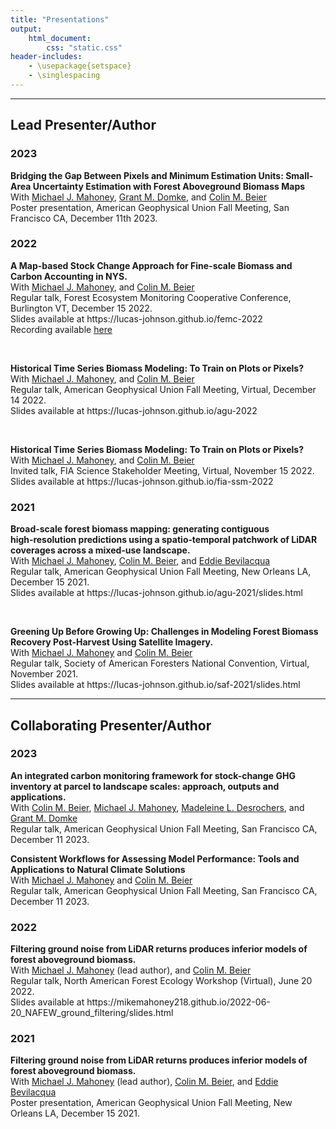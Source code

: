 ```yaml
---
title: "Presentations"
output: 
    html_document:
        css: "static.css"
header-includes:
    - \usepackage{setspace}
    - \singlespacing
---
```


---

## Lead Presenter/Author

### 2023

**Bridging the Gap Between Pixels and Minimum Estimation Units: Small-Area Uncertainty Estimation with Forest Aboveground Biomass Maps** \
With [Michael J. Mahoney](https://www.mm218.dev/), [Grant M. Domke](https://www.fs.usda.gov/research/about/people/gmdomke), and [Colin M. Beier](https://www.esf.edu/faculty/beier/) \
Poster presentation, American Geophysical Union Fall Meeting, San Francisco CA, December 11th 2023. \

### 2022

**A Map-based Stock Change Approach for Fine-scale Biomass and Carbon Accounting in NYS.** \
With [Michael J. Mahoney](https://www.mm218.dev/), and [Colin M. Beier](https://www.esf.edu/faculty/beier/) \
Regular talk, Forest Ecosystem Monitoring Cooperative Conference, Burlington VT, December 15 2022.\
Slides available at https://lucas-johnson.github.io/femc-2022 \
Recording available [here](https://streaming.uvm.edu/watch/47449/a-map-based-stock-change-approach-for-fine-scale-biomass-and-carbon-accounting-in-new-york-state/)

<br>

**Historical Time Series Biomass Modeling: To Train on Plots or Pixels?** \
With [Michael J. Mahoney](https://www.mm218.dev/), and [Colin M. Beier](https://www.esf.edu/faculty/beier/) \
Regular talk, American Geophysical Union Fall Meeting, Virtual, December 14 2022.\
Slides available at https://lucas-johnson.github.io/agu-2022

<br>

**Historical Time Series Biomass Modeling: To Train on Plots or Pixels?** \
With [Michael J. Mahoney](https://www.mm218.dev/), and [Colin M. Beier](https://www.esf.edu/faculty/beier/) \
Invited talk, FIA Science Stakeholder Meeting, Virtual, November 15 2022.\
Slides available at https://lucas-johnson.github.io/fia-ssm-2022

### 2021

**Broad‑scale forest biomass mapping: generating contiguous high‑resolution predictions using a spatio‑temporal patchwork of LiDAR coverages across a mixed‑use landscape.** \
With [Michael J. Mahoney](https://www.mm218.dev/), [Colin M. Beier](https://www.esf.edu/faculty/beier/), and [Eddie Bevilacqua](https://www.esf.edu/faculty/bevilacqua/)\
Regular talk, American Geophysical Union Fall Meeting, New Orleans LA, December 15 2021.\
Slides available at https://lucas-johnson.github.io/agu-2021/slides.html

<br>

**Greening Up Before Growing Up: Challenges in Modeling Forest Biomass Recovery Post‑Harvest Using Satellite Imagery.**\
With [Michael J. Mahoney](https://www.mm218.dev/) and [Colin M. Beier](https://www.esf.edu/faculty/beier/)\
Regular talk, Society of American Foresters National Convention, Virtual, November 2021.\
Slides available at https://lucas-johnson.github.io/saf-2021/slides.html

---

## Collaborating Presenter/Author

### 2023
**An integrated carbon monitoring framework for stock-change GHG inventory at parcel to landscape scales: approach, outputs and applications.**\
With [Colin M. Beier](https://www.esf.edu/faculty/beier/),  [Michael J. Mahoney](https://www.mm218.dev/), [Madeleine L. Desrochers](https://mldesrochers.com/), and [Grant M. Domke](https://www.fs.usda.gov/research/about/people/gmdomke)\
Regular talk, American Geophysical Union Fall Meeting, San Francisco CA, December 11 2023.

**Consistent Workflows for Assessing Model Performance: Tools and Applications to Natural Climate Solutions**\
With [Michael J. Mahoney](https://www.mm218.dev/) and [Colin M. Beier](https://www.esf.edu/faculty/beier/)\
Regular talk, American Geophysical Union Fall Meeting, San Francisco CA, December 11 2023.

### 2022
**Filtering ground noise from LiDAR returns produces inferior models of forest aboveground biomass.**\
With [Michael J. Mahoney](https://www.mm218.dev/) (lead author), and [Colin M. Beier](https://www.esf.edu/faculty/beier/) \
Regular talk, North American Forest Ecology Workshop (Virtual), June 20 2022.\
Slides available at https://mikemahoney218.github.io/2022-06-20_NAFEW_ground_filtering/slides.html

### 2021

**Filtering ground noise from LiDAR returns produces inferior models of forest aboveground biomass.**\
With [Michael J. Mahoney](https://www.mm218.dev/) (lead author), [Colin M. Beier](https://www.esf.edu/faculty/beier/), and [Eddie Bevilacqua](https://www.esf.edu/faculty/bevilacqua/)\
Poster presentation, American Geophysical Union Fall Meeting, New Orleans LA, December 15 2021.\